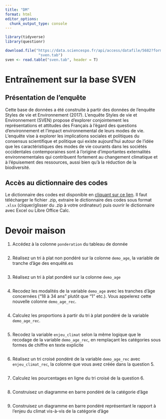 ```yaml
---
title: "DM"
format: html
editor_options: 
  chunk_output_type: console
---
```


```r
library(tidyverse)
library(questionr)

download.file("https://data.sciencespo.fr/api/access/datafile/5682?format=tab&gbrecs=true",
               "sven.tab")
sven <- read.table("sven.tab", header = T)
```

# Entraînement sur la base SVEN

## Présentation de l'enquête

Cette base de données a été construite à partir des données de l’enquête Styles de vie et Environnement (2017). L'enquête Styles de vie et Environnement (SVEN) propose d’explorer conjointement les représentations et attitudes des Français à l’égard des questions d’environnement et l’impact environnemental de leurs modes de vie. L'enquête vise à explorer les implications sociales et politiques du consensus scientifique et politique qui existe aujourd’hui autour de l’idée que les caractéristiques des modes de vie courants dans les sociétés occidentales contemporaines sont à l’origine d’importantes externalités environnementales qui contribuent fortement au changement climatique et à l’épuisement des ressources, aussi bien qu’à la réduction de la biodiversité.

## Accès au dictionnaire des codes

Le dictionnaire des codes est disponible en [cliquant sur ce lien](https://data.sciencespo.fr/api/access/datafile/5684?gbrecs=true).
Il faut télécharger le fichier .zip, extraire le dictionnaire des codes sous format `.xlsx` (cliquer/glisser du .zip à votre ordinateur) puis ouvrir le dictionnaire avec Excel ou Libre Office Calc.

# Devoir maison

1. Accédez à la colonne `ponderation` du tableau de donnée

```r

```

2. Réalisez un tri à plat non pondéré sur la colonne `demo_age`, la variable de tranche d'âge des enquêté.es

```r

```

3. Réalisez un tri à plat pondéré sur la colonne `demo_age`

```r

```

4. Recodez les modalités de la variable `demo_age` avec les tranches d'âge concernées ("18 à 34 ans" plutôt que "1" etc.). Vous appelerez cette nouvelle colonne `demo_age_rec`.

```r

```

4. Calculez les proportions à partir du tri à plat pondéré de la variable `demo_age_rec`.

```r

```

5. Recodez la variable `enjeu_climat` selon la même logique que le recodage de la variable `demo_age_rec`, en remplaçant les catégories sous formes de chiffre en texte explicite

```r

```

6. Réalisez un tri croisé pondéré de la variable `demo_age_rec` avec `enjeu_climat_rec`, la colonne que vous avez créée dans la question 5.

```r

```

7. Calculez les pourcentages en ligne du tri croisé de la question 6.
```r

```

8. Construisez un diagramme en barre pondéré de la catégorie d'âge

```r

```

9. Construisez un diagramme en barre pondéré représentant le rapport à l'enjeu du climat vis-à-vis de la catégorie d'âge

```r

```


